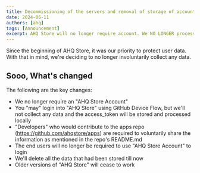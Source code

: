 ```yaml
---
title: Decommissioning of the servers and removal of storage of accounts
date: 2024-06-11
authors: [ahq]
tags: [Announcement]
excerpt: AHQ Store will no longer require account. We NO LONGER process/retain/store any data. The Account Implementation from v2.x.x will be made by gh device login and the access_token will be stored locally.
---
```



Since the beginning of AHQ Store, it was our priority to protect user data. With that in mind, we're deciding to no longer involuntarily collect any data.

## Sooo, What's changed
The following are the key changes:
- We no longer require an "AHQ Store Account"
- You "may" login into "AHQ Store" using GitHub Device Flow, but we'll not collect any data and the access_token will be stored and processed locally
- "Developers" who would contribute to the apps repo (https://github.com/ahqstore/apps) are required to voluntarily share the information as mentioned in the repo's README.md
- The end users will no longer be required to use "AHQ Store Account" to login
- We'll delete all the data that had been stored till now
- Older versions of "AHQ Store" will cease to work
